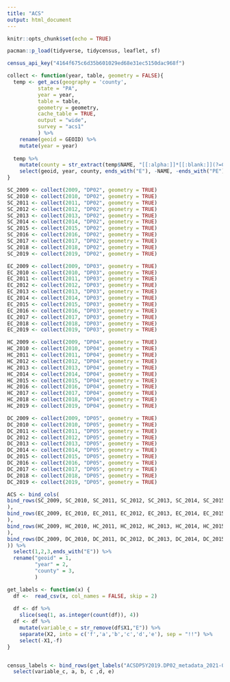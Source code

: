 ```yaml
---
title: "ACS"
output: html_document
---
```


```r
knitr::opts_chunk$set(echo = TRUE)
```

```r
pacman::p_load(tidyverse, tidycensus, leaflet, sf)
```

```r
census_api_key("4164f675c6d35b601029ed68e31ec5150dac968f")

collect <- function(year, table, geometry = FALSE){
  temp <- get_acs(geography = 'county',
          state = "PA",
          year = year,
          table = table,
          geometry = geometry,
          cache_table = TRUE,
          output = "wide",
          survey = "acs1"
          ) %>% 
    rename(geoid = GEOID) %>% 
    mutate(year = year)
           
  temp %>% 
    mutate(county = str_extract(temp$NAME, "[[:alpha:]]*[[:blank:]](?=County)")) %>% 
    select(geoid, year, county, ends_with("E"), -NAME, -ends_with("PE")) 
}
```

```r
SC_2009 <- collect(2009, "DP02", geometry = TRUE)
SC_2010 <- collect(2010, "DP02", geometry = TRUE)
SC_2011 <- collect(2011, "DP02", geometry = TRUE)
SC_2012 <- collect(2012, "DP02", geometry = TRUE)
SC_2013 <- collect(2013, "DP02", geometry = TRUE)
SC_2014 <- collect(2014, "DP02", geometry = TRUE)
SC_2015 <- collect(2015, "DP02", geometry = TRUE)
SC_2016 <- collect(2016, "DP02", geometry = TRUE)
SC_2017 <- collect(2017, "DP02", geometry = TRUE)
SC_2018 <- collect(2018, "DP02", geometry = TRUE)
SC_2019 <- collect(2019, "DP02", geometry = TRUE)

EC_2009 <- collect(2009, "DP03", geometry = TRUE)
EC_2010 <- collect(2010, "DP03", geometry = TRUE)
EC_2011 <- collect(2011, "DP03", geometry = TRUE)
EC_2012 <- collect(2012, "DP03", geometry = TRUE)
EC_2013 <- collect(2013, "DP03", geometry = TRUE)
EC_2014 <- collect(2014, "DP03", geometry = TRUE)
EC_2015 <- collect(2015, "DP03", geometry = TRUE)
EC_2016 <- collect(2016, "DP03", geometry = TRUE)
EC_2017 <- collect(2017, "DP03", geometry = TRUE)
EC_2018 <- collect(2018, "DP03", geometry = TRUE)
EC_2019 <- collect(2019, "DP03", geometry = TRUE)

HC_2009 <- collect(2009, "DP04", geometry = TRUE)
HC_2010 <- collect(2010, "DP04", geometry = TRUE)
HC_2011 <- collect(2011, "DP04", geometry = TRUE)
HC_2012 <- collect(2012, "DP04", geometry = TRUE)
HC_2013 <- collect(2013, "DP04", geometry = TRUE)
HC_2014 <- collect(2014, "DP04", geometry = TRUE)
HC_2015 <- collect(2015, "DP04", geometry = TRUE)
HC_2016 <- collect(2016, "DP04", geometry = TRUE)
HC_2017 <- collect(2017, "DP04", geometry = TRUE)
HC_2018 <- collect(2018, "DP04", geometry = TRUE)
HC_2019 <- collect(2019, "DP04", geometry = TRUE)

DC_2009 <- collect(2009, "DP05", geometry = TRUE)
DC_2010 <- collect(2010, "DP05", geometry = TRUE)
DC_2011 <- collect(2011, "DP05", geometry = TRUE)
DC_2012 <- collect(2012, "DP05", geometry = TRUE)
DC_2013 <- collect(2013, "DP05", geometry = TRUE)
DC_2014 <- collect(2014, "DP05", geometry = TRUE)
DC_2015 <- collect(2015, "DP05", geometry = TRUE)
DC_2016 <- collect(2016, "DP05", geometry = TRUE)
DC_2017 <- collect(2017, "DP05", geometry = TRUE)
DC_2018 <- collect(2018, "DP05", geometry = TRUE)
DC_2019 <- collect(2019, "DP05", geometry = TRUE)
```


```r
ACS <- bind_cols(
bind_rows(SC_2009, SC_2010, SC_2011, SC_2012, SC_2013, SC_2014, SC_2015, SC_2016, SC_2017, SC_2018, SC_2019
),
bind_rows(EC_2009, EC_2010, EC_2011, EC_2012, EC_2013, EC_2014, EC_2015, EC_2016, EC_2017, EC_2018, EC_2019
),
bind_rows(HC_2009, HC_2010, HC_2011, HC_2012, HC_2013, HC_2014, HC_2015, HC_2016, HC_2017, HC_2018, HC_2019
),
bind_rows(DC_2009, DC_2010, DC_2011, DC_2012, DC_2013, DC_2014, DC_2015, DC_2016, DC_2017, DC_2018, DC_2019
)) %>% 
  select(1,2,3,ends_with("E")) %>% 
  rename("geoid" = 1,
         "year" = 2, 
         "county" = 3,
         )
```

```r
get_labels <- function(x) {
  df <-  read_csv(x, col_names = FALSE, skip = 2) 
  
  df <- df %>% 
    slice(seq(1, as.integer(count(df)), 4))
  df <- df %>% 
    mutate(variable_c = str_remove(df$X1,"E")) %>% 
    separate(X2, into = c('f','a','b','c','d','e'), sep = "!!") %>% 
    select(-X1,-f)
}


census_labels <- bind_rows(get_labels("ACSDP5Y2019.DP02_metadata_2021-03-09T174642.csv"), get_labels("ACSDP5Y2019.DP03_metadata_2021-03-09T174642.csv"), get_labels("ACSDP5Y2019.DP04_metadata_2021-03-09T174642.csv"), get_labels("ACSDP5Y2019.DP05_metadata_2021-03-09T174642.csv")) %>% 
  select(variable_c, a, b, c ,d, e)
```





